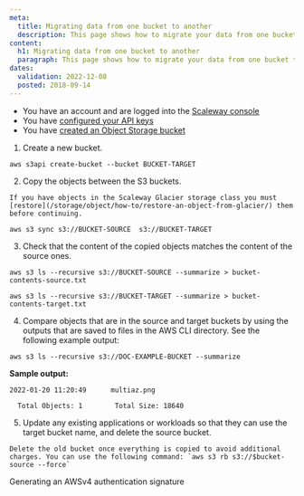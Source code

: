 ```yaml
---
meta:
  title: Migrating data from one bucket to another
  description: This page shows how to migrate your data from one bucket to another.
content:
  h1: Migrating data from one bucket to another
  paragraph: This page shows how to migrate your data from one bucket to another.
dates:
  validation: 2022-12-08
  posted: 2018-09-14
---
```


<Message type="requirement">

  - You have an account and are logged into the [Scaleway console](https://console.scaleway.com)
  - You have [configured your API keys](/console/my-project/how-to/generate-api-key/)
  - You have [created an Object Storage bucket](/storage/object/how-to/create-a-bucket/)

</Message>

1. Create a new bucket.

  ```
  aws s3api create-bucket --bucket BUCKET-TARGET
  ```

2. Copy the objects between the S3 buckets.

  <Message type="important">

    If you have objects in the Scaleway Glacier storage class you must [restore](/storage/object/how-to/restore-an-object-from-glacier/) them before continuing.

  </Message>

  ```
  aws s3 sync s3://BUCKET-SOURCE  s3://BUCKET-TARGET
  ```

3. Check that the content of the copied objects matches the content of the source ones.

  ```
  aws s3 ls --recursive s3://BUCKET-SOURCE --summarize > bucket-contents-source.txt

  aws s3 ls --recursive s3://BUCKET-TARGET --summarize > bucket-contents-target.txt
  ```
4. Compare objects that are in the source and target buckets by using the outputs that are saved to files in the AWS CLI directory. See the following example output:

  ```
  aws s3 ls --recursive s3://DOC-EXAMPLE-BUCKET --summarize
  ```
  **Sample output:**
  ```
  2022-01-20 11:20:49      multiaz.png

    Total Objects: 1        Total Size: 18640
  ```
5. Update any existing applications or workloads so that they can use the target bucket name, and delete the source bucket.

  <Message type="important">

    Delete the old bucket once everything is copied to avoid additional charges. You can use the following command: `aws s3 rb s3://$bucket-source --force`

  </Message>


<Navigation title="See Also">
  <PreviousButton to="/storage/object/api-cli/generate-aws4-auth-signature/">Generating an AWSv4 authentication signature</PreviousButton>
</Navigation>
